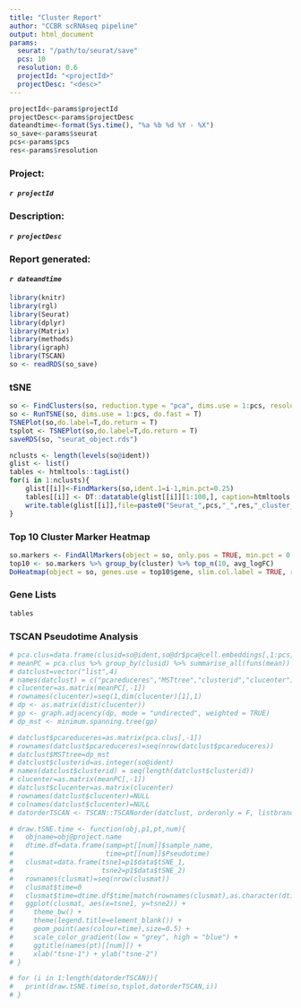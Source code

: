 ```yaml
---
title: "Cluster Report"
author: "CCBR scRNAseq pipeline"
output: html_document
params:
  seurat: "/path/to/seurat/save"
  pcs: 10
  resolution: 0.6
  projectId: "<projectId>"
  projectDesc: "<desc>"
---
```



```r
projectId<-params$projectId
projectDesc<-params$projectDesc
dateandtime<-format(Sys.time(), "%a %b %d %Y - %X")
so_save<-params$seurat
pcs<-params$pcs
res<-params$resolution
```

### **Project:**
####    *`r projectId`*
### **Description:** 
####    *`r projectDesc`*
### **Report generated:** 
####    *`r dateandtime`* 

```r
library(knitr)
library(rgl)
library(Seurat)
library(dplyr)
library(Matrix)
library(methods)
library(igraph)
library(TSCAN)
so <- readRDS(so_save)
```

### **tSNE**

```r
so <- FindClusters(so, reduction.type = "pca", dims.use = 1:pcs, resolution = res, print.output = 0, save.SNN = T, random.seed=1234567, temp.file.location=getwd())
so <- RunTSNE(so, dims.use = 1:pcs, do.fast = T)
TSNEPlot(so,do.label=T,do.return = T)
tsplot <- TSNEPlot(so,do.label=T,do.return = T)
saveRDS(so, "seurat_object.rds")
```

```r
nclusts <- length(levels(so@ident))
glist <- list()
tables <- htmltools::tagList()
for(i in 1:nclusts){
	glist[[i]]<-FindMarkers(so,ident.1=i-1,min.pct=0.25)
	tables[[i]] <- DT::datatable(glist[[i]][1:100,], caption=htmltools::tags$caption(paste0("Top 100 gene markers for cluster #",(i-1)) ,style="color:red; font-size: 12px" ),rownames=T)
	write.table(glist[[i]],file=paste0("Seurat_",pcs,"_",res,"_cluster_",(i-1),".txt"),sep="\t",quote=F)
}
```

### **Top 10 Cluster Marker Heatmap**
```r
so.markers <- FindAllMarkers(object = so, only.pos = TRUE, min.pct = 0.25, thresh.use = 0.25)
top10 <- so.markers %>% group_by(cluster) %>% top_n(10, avg_logFC)
DoHeatmap(object = so, genes.use = top10$gene, slim.col.label = TRUE, remove.key = TRUE)
```

### **Gene Lists**

```r
tables
```

### **TSCAN Pseudotime Analysis**

```r
# pca.clus=data.frame(clusid=so@ident,so@dr$pca@cell.embeddings[,1:pcs])
# meanPC = pca.clus %>% group_by(clusid) %>% summarise_all(funs(mean)) 
# datclust=vector("list",4)
# names(datclust) = c("pcareduceres","MSTtree","clusterid","clucenter")  
# clucenter=as.matrix(meanPC[,-1])
# rownames(clucenter)=seq(1,dim(clucenter)[1],1)
# dp <- as.matrix(dist(clucenter))
# gp <- graph.adjacency(dp, mode = "undirected", weighted = TRUE)
# dp_mst <- minimum.spanning.tree(gp)

# datclust$pcareduceres=as.matrix(pca.clus[,-1])
# rownames(datclust$pcareduceres)=seq(nrow(datclust$pcareduceres))
# datclust$MSTtree=dp_mst
# datclust$clusterid=as.integer(so@ident)
# names(datclust$clusterid) = seq(length(datclust$clusterid))
# clucenter=as.matrix(meanPC[,-1])
# datclust$clucenter=as.matrix(clucenter)
# rownames(datclust$clucenter)=NULL
# colnames(datclust$clucenter)=NULL
# datorderTSCAN <- TSCAN::TSCANorder(datclust, orderonly = F, listbranch = T)

# draw.tSNE.time <- function(obj,p1,pt,num){
#   objname=obj@project.name
#   dtime.df=data.frame(samp=pt[[num]]$sample_name,
#                       time=pt[[num]]$Pseudotime)
#   clusmat=data.frame(tsne1=p1$data$tSNE_1,
#                      tsne2=p1$data$tSNE_2)
#   rownames(clusmat)=seq(nrow(clusmat))
#   clusmat$time=0
#   clusmat$time=dtime.df$time[match(rownames(clusmat),as.character(dtime.df$samp))]
#   ggplot(clusmat, aes(x=tsne1, y=tsne2)) +
#     theme_bw() +
#     theme(legend.title=element_blank()) +
#     geom_point(aes(colour=time),size=0.5) +
#     scale_color_gradient(low = "grey", high = "blue") +
#     ggtitle(names(pt)[[num]]) +
#     xlab("tsne-1") + ylab("tsne-2")
# }

# for (i in 1:length(datorderTSCAN)){
#   print(draw.tSNE.time(so,tsplot,datorderTSCAN,i))
# }
```
